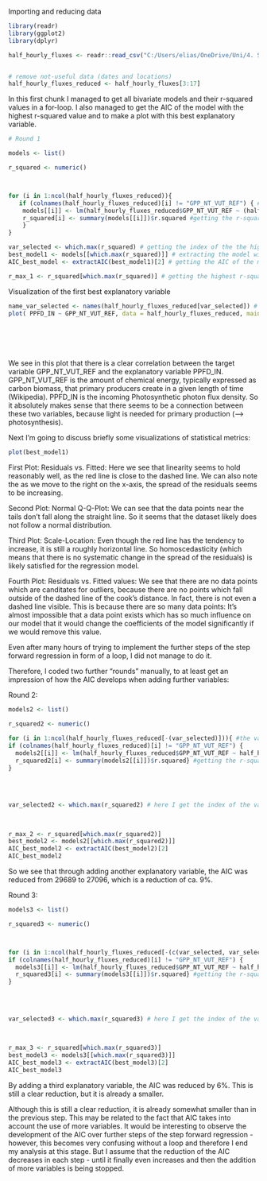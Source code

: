 

Importing and reducing data
```r
library(readr)
library(ggplot2)
library(dplyr)

half_hourly_fluxes <- readr::read_csv("C:/Users/elias/OneDrive/Uni/4. Semester/Geo/AGDS I/agds_report_eliaskoeppel/data/report_8_df_for_stepwise_regression.csv")


# remove not-useful data (dates and locations)
half_hourly_fluxes_reduced <- half_hourly_fluxes[3:17]


```







In this first chunk I managed to get all bivariate models and their r-squared values in a for-loop. I also managed to get the AIC of the model with the highest r-squared value and to make a plot with this best explanatory variable. 

```r


# Round 1

models <- list()

r_squared <- numeric()



for (i in 1:ncol(half_hourly_fluxes_reduced)){
   if (colnames(half_hourly_fluxes_reduced)[i] != "GPP_NT_VUT_REF") { # it should not take "GPP_NT_VUT_REF as an explainatory variable, because it is the target variable 
    models[[i]] <- lm(half_hourly_fluxes_reduced$GPP_NT_VUT_REF ~ (half_hourly_fluxes_reduced[[i]])) #getting linear models for each of the explainatory variables 
    r_squared[i] <- summary(models[[i]])$r.squared #getting the r-squared values of the models and putting them into a list
    }
}

var_selected <- which.max(r_squared) # getting the index of the the highest r-squared value for further steps 
best_model1 <- models[[which.max(r_squared)]] # extracting the model with the highest r-squared value
AIC_best_model <- extractAIC(best_model1)[2] # getting the AIC of the model with the highests r-squared value

r_max_1 <- r_squared[which.max(r_squared)] # getting the highest r-squared value for visualisation in the end


```





Visualization of the first best explanatory variable

```r
name_var_selected <- names(half_hourly_fluxes_reduced[var_selected]) # to get the name of the best variable. Then I used this variable name to make the following plot: 
plot( PPFD_IN ~ GPP_NT_VUT_REF, data = half_hourly_fluxes_reduced, main = "GPP vs. the best explainatory variable PPFD_IN")







```


We see in this plot that there is a clear correlation between the target variable GPP_NT_VUT_REF and the explanatory variable PPFD_IN. GPP_NT_VUT_REF is the amount of chemical energy, typically expressed as carbon biomass, that primary producers create in a given length of time (Wikipedia). PPFD_IN is the incoming Photosynthetic photon flux density. So it absolutely makes sense that there seems to be a connection between these two variables, because light is needed for primary production (--> photosynthesis). 






Next I'm going to discuss briefly some visualizations of statistical metrics:  

```r
plot(best_model1)

```




First Plot: Residuals vs. Fitted: Here we see that linearity seems to hold reasonably well, as the red line is close to the dashed line. We can also note the as we move to the right on the x-axis, the spread of the residuals seems to be increasing. 

Second Plot: Normal Q-Q-Plot: We can see that the data points near the tails don't fall along the straight line. So it seems that the dataset likely does not follow a normal distribution.

Third Plot: Scale-Location: Even though the red line has the tendency to increase, it is still a roughly horizontal line. So homoscedasticity (which means that there is no systematic change in the spread of the residuals) is likely satisfied for the regression model.

Fourth Plot: Residuals vs. Fitted values: We see that there are no data points which are canditates for outliers, because there are no points which fall outside of the dashed line of the cook's distance. In fact, there is not even a dashed line visible. This is because there are so many data points: It's almost impossible that a data point exists which has so much influence on our model that it would change the coefficients of the model significantly if we would remove this value. 









Even after many hours of trying to implement the further steps of the step forward regression in form of a loop, I did not manage to do it. 

Therefore, I coded two further "rounds" manually, to at least get an impression of how the AIC develops when adding further variables: 


Round 2:
```r



models2 <- list()

r_squared2 <- numeric()

for (i in 1:ncol(half_hourly_fluxes_reduced[-(var_selected)])){ #the variable which has been used for the first model ("best_model") is beeing excluded
if (colnames(half_hourly_fluxes_reduced)[i] != "GPP_NT_VUT_REF") {
  models2[[i]] <- lm(half_hourly_fluxes_reduced$GPP_NT_VUT_REF ~ half_hourly_fluxes_reduced[[var_selected]] + half_hourly_fluxes_reduced[[i]]) # here I get all the models with two explainatory variables
  r_squared2[i] <- summary(models2[[i]])$r.squared} #getting the r-squared values
} 
  
  
  
  
var_selected2 <- which.max(r_squared2) # here I get the index of the variable with the highest r-spared values which I could use for the next step

  
  
r_max_2 <- r_squared[which.max(r_squared2)]
best_model2 <- models2[[which.max(r_squared2)]]
AIC_best_model2 <- extractAIC(best_model2)[2]
AIC_best_model2

```
So we see that through adding another explanatory variable, the AIC was reduced from 29689 to 27096, which is a reduction of ca. 9%. 



Round 3:
```r

models3 <- list()

r_squared3 <- numeric()



for (i in 1:ncol(half_hourly_fluxes_reduced[-(c(var_selected, var_selected2))])){ #the variables which have been used for the previous model ("best_model1") is beeing excluded
if (colnames(half_hourly_fluxes_reduced)[i] != "GPP_NT_VUT_REF") {
  models3[[i]] <- lm(half_hourly_fluxes_reduced$GPP_NT_VUT_REF ~ half_hourly_fluxes_reduced[[var_selected]] + half_hourly_fluxes_reduced[[var_selected2]]+ half_hourly_fluxes_reduced[[i]]) # here I get all the models with three explainatory variables
  r_squared3[i] <- summary(models3[[i]])$r.squared} #getting the r-squared values
} 
  
  
  
  
var_selected3 <- which.max(r_squared3) # here I get the index of the variable with the highest r-spared values which I could use for the next step

  
  
r_max_3 <- r_squared[which.max(r_squared3)]
best_model3 <- models3[[which.max(r_squared3)]]
AIC_best_model3 <- extractAIC(best_model3)[2]
AIC_best_model3


```
By adding a third explanatory variable, the AIC was reduced by 6%. This is still a clear reduction, but it is already a smaller.



Although this is still a clear reduction, it is already somewhat smaller than in the previous step. This may be related to the fact that AIC takes into account the use of more variables. It would be interesting to observe the development of the AIC over further steps of the step forward regression - however, this becomes very confusing without a loop and therefore I end my analysis at this stage. But I assume that the reduction of the AIC decreases in each step - until it finally even increases and then the addition of more variables is being stopped. 


